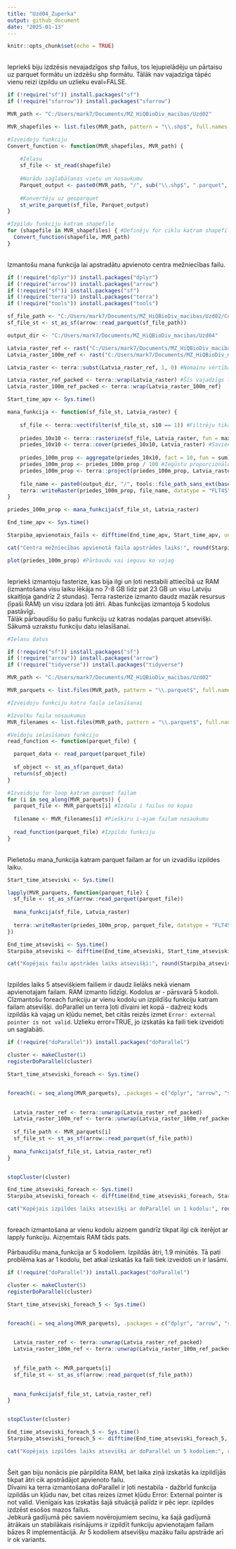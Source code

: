 ---
title: "Uzd04_Zuperka"
output: github_document
date: "2025-01-13"
---

```{r setup, include=FALSE}
knitr::opts_chunk$set(echo = TRUE)
```
<br> Iepriekš biju izdzēsis nevajadzīgos shp failus, tos lejupielādēju un pārtaisu uz parquet formātu un izdzēšu shp formātu. Tālāk nav vajadzīga tāpēc vienu reizi izpildu un uzlieku eval=FALSE. 
```{r pārveidoju otrā uzdevuma shp uz parquet, echo=FALSE, eval=FALSE}

if (!require("sf")) install.packages("sf")
if (!require("sfarrow")) install.packages("sfarrow")

MVR_path <- "C:/Users/mark7/Documents/MZ_HiQBioDiv_macibas/Uzd02"

MVR_shapefiles <- list.files(MVR_path, pattern = "\\.shp$", full.names = TRUE)

#Izveidoju funkciju
Convert_function <- function(MVR_shapefiles, MVR_path) {
  
    #Ielasu
    sf_file <- st_read(shapefile)
  
    #Norādu saglabāšanas vietu un nosaukumu
    Parquet_output <- paste0(MVR_path, "/", sub("\\.shp$", ".parquet", basename(shapefile)))
  
    #Konvertēju uz geoparquet
    st_write_parquet(sf_file, Parquet_output)
}

#Izpildu funkciju katram shapefile
for (shapefile in MVR_shapefiles) { #Definēju for ciklu katram shapefile
  Convert_function(shapefile, MVR_path) 
} 

```
<br> Izmantošu mana funkcija lai apstradātu apvienoto centra mežniecības failu.
```{r izpildu mana_funkcija apvienotajam failam, echo=FALSE}
if (!require("dplyr")) install.packages("dplyr")
if (!require("arrow")) install.packages("arrow")
if (!require("sf")) install.packages("sf")
if (!require("terra")) install.packages("terra")
if (!require("tools")) install.packages("tools")

sf_file_path <- "C:/Users/mark7/Documents/MZ_HiQBioDiv_macibas/Uzd02/Combined_centrs.parquet"
sf_file_st <- st_as_sf(arrow::read_parquet(sf_file_path))

output_dir <- "C:/Users/mark7/Documents/MZ_HiQBioDiv_macibas/Uzd04"

Latvia_raster_ref <- rast("C:/Users/mark7/Documents/MZ_HiQBioDiv_macibas/Uzd03/HiQBioDiv_raster_reference_grids/LV10m_10km.tif")
Latvia_raster_100m_ref <- rast("C:/Users/mark7/Documents/MZ_HiQBioDiv_macibas/Uzd03/HiQBioDiv_raster_reference_grids/LV100m_10km.tif")

Latvia_raster <- terra::subst(Latvia_raster_ref, 1, 0) #Nomainu vērtības no 1 uz 0, atstāju NA

Latvia_raster_ref_packed <- terra::wrap(Latvia_raster) #Šis vajadzīgs lai palaistu ar doParallel, jo sapratu 
Latvia_raster_100m_ref_packed <- terra::wrap(Latvia_raster_100m_ref)

Start_time_apv <- Sys.time()

mana_funkcija <- function(sf_file_st, Latvia_raster) {
    
    sf_file <- terra::vect(filter(sf_file_st, s10 == 1)) #Filtrēju tikai priežu mežus
    
    priedes_10x10 <- terra::rasterize(sf_file, Latvia_raster, fun = max)
    priedes_10x10 <- terra::cover(priedes_10x10, Latvia_raster) #Savienoju ar references rastru 
    
    priedes_100m_prop <- aggregate(priedes_10x10, fact = 10, fun = sum) #Sum lai iegūtu cik šūnas ir ar vērtībām
    priedes_100m_prop <- priedes_100m_prop / 100 #Iegūstu proporcionālo platību
    priedes_100m_prop <- terra::project(priedes_100m_prop, Latvia_raster_100m_ref, align_only=TRUE) #Nodrošinu ka sakrīt ar references rastru
    
    file_name <- paste0(output_dir, "/", tools::file_path_sans_ext(basename(sf_file_path)), ".tif")
    terra::writeRaster(priedes_100m_prop, file_name, datatype = "FLT4S", overwrite = TRUE)
}

priedes_100m_prop <- mana_funkcija(sf_file_st, Latvia_raster)

End_time_apv <- Sys.time()

Starpiba_apvienotais_fails <- difftime(End_time_apv, Start_time_apv, units = "mins")

cat("Centra mežniecības apvienotā faila apstrādes laiks:", round(Starpiba_apvienotais_fails,1), "minūtes \n")

plot(priedes_100m_prop) #Pārbaudu vai ieguvu ko vajag

```
<br>Iepriekš izmantoju fasterize, kas bija ilgi un ļoti nestabili attiecībā uz RAM (izmantošana visu laiku lēkāja no 7-8 GB līdz pat 23 GB un visu Latviju skaitļoja gandrīz 2 stundas). Terra rasterize izmanto daudz mazāk resursus (īpaši RAM) un visu izdara ļoti ātri. Abas funkcijas izmantoja 5 kodolus pastāvīgi. 
<br>Tālāk pārbaudīšu šo pašu funkciju uz katras nodaļas parquet atsevišķi. Sākumā uzrakstu funkciju datu ielasīšanai.
```{r ielasu nodaļu datus ar ielasīšanas funkciju, echo=FALSE}

#Ielasu datus

if (!require("sf")) install.packages("sf")
if (!require("arrow")) install.packages("arrow")
if (!require("tidyverse")) install.packages("tidyverse")

MVR_path <- "C:/Users/mark7/Documents/MZ_HiQBioDiv_macibas/Uzd02"

MVR_parquets <- list.files(MVR_path, pattern = "\\.parquet$", full.names = TRUE) %>% stringr::str_subset( "Combined_centrs.parquet", negate = TRUE)  #Izfiltrēju Centrs_combined, atrodas tajā pašā mapē

#Izveidoju funkciju katra faila ielasīšanai

#Izvelku faila nosaukumus
MVR_filenames <- list.files(MVR_path, pattern = "\\.parquet$", full.names = FALSE) %>% stringr::str_subset( "Combined_centrs.parquet", negate = TRUE) #Izfiltrēju Centrs_combined, atrodas tajā pašā mapē

#Veidoju ielasīšanas funkciju
read_function <- function(parquet_file) {

  parquet_data <- read_parquet(parquet_file)
  
  sf_object <- st_as_sf(parquet_data)
  return(sf_object)
}

#Izveidoju for loop katram parquet failam 
for (i in seq_along(MVR_parquets)) {
  parquet_file <- MVR_parquets[i] #Izdalu i failus no kopas
  
  filename <- MVR_filenames[i] #Piešķiru i-ajam failam nosaukumu
  
  read_function(parquet_file) #Izpildu funkciju 
}
```
<br> Pielietošu mana_funkcija katram parquet failam ar for un izvadīšu izpildes laiku.
```{r izpildu mana_funkcija katram failam atsevišķi, echo=FALSE}
Start_time_atseviski <- Sys.time()

lapply(MVR_parquets, function(parquet_file) {
  sf_file <- st_as_sf(arrow::read_parquet(parquet_file)) 
  
  mana_funkcija(sf_file, Latvia_raster)
  
  terra::writeRaster(priedes_100m_prop, parquet_file, datatype = "FLT4S", overwrite = TRUE)
})

End_time_atseviski <- Sys.time()
Starpiba_atseviski <- difftime(End_time_atseviski, Start_time_atseviski, units = "mins")

cat("Kopējais failu apstrādes laiks atsevišķi:", round(Starpiba_atseviski,1), "minūtes.\n")

```
<br> Izpildes laiks 5 atsevišķiem failiem ir daudz lielāks nekā vienam apvienotajam failam. RAM izmanto līdzīgi. Kodolus ar - pārsvarā 5 kodoli.
<br> CIzmantošu foreach funkciju ar vienu kodolu un izpildīšu funkciju katram failam atsevišķi. doParallel un terra ļoti dīvaini iet kopā - dažreiz kods izpildās kā vajag un kļūdu nemet, bet citās reizēs izmet `Error: external pointer is not valid`. Uzlieku error=TRUE, jo izskatās ka faili tiek izveidoti un saglabāti. 
```{r izpildu mana_funkcija ar doParallel un vienu CPU kodolu, echo=FALSE, error=TRUE}
if (!require("doParallel")) install.packages("doParallel")

cluster <- makeCluster(1)
registerDoParallel(cluster)

Start_time_atseviski_foreach <- Sys.time()


foreach(i = seq_along(MVR_parquets), .packages = c("dplyr", "arrow", "sf", "terra")) %dopar% {
  

  Latvia_raster_ref <- terra::unwrap(Latvia_raster_ref_packed)
  Latvia_raster_100m_ref <- terra::unwrap(Latvia_raster_100m_ref_packed)
  
  sf_file_path <- MVR_parquets[i]
  sf_file_st <- st_as_sf(arrow::read_parquet(sf_file_path))
  
  mana_funkcija(sf_file_st, Latvia_raster_ref)
}


stopCluster(cluster)

End_time_atseviski_foreach <- Sys.time()
Starpiba_atseviski_foreach <- difftime(End_time_atseviski_foreach, Start_time_atseviski_foreach, units = "mins")

cat("Kopējais izpildes laiks atsevišķi ar doParallel un 1 kodolu:", round(Starpiba_atseviski_foreach, 1), "min.\n")
```
<br> foreach izmantošana ar vienu kodolu aizņem gandrīz tikpat ilgi cik iterējot ar lapply funkciju. Aizņemtais RAM tāds pats. 
<br><br> Pārbaudīšu mana_funkcija ar 5 kodoliem. Izpildās ātri, 1.9 minūtēs. Tā pati problēma kas ar 1 kodolu, bet atkal izskatās ka faili tiek izveidoti un ir lasāmi.  
```{r izpildu mana_funkcija ar doParallel un 5 kodoliem, echo=FALSE, error=TRUE}
if (!require("doParallel")) install.packages("doParallel")

cluster <- makeCluster(5)
registerDoParallel(cluster)

Start_time_atseviski_foreach_5 <- Sys.time()


foreach(i = seq_along(MVR_parquets), .packages = c("dplyr", "arrow", "sf", "terra")) %dopar% {
  

  Latvia_raster_ref <- terra::unwrap(Latvia_raster_ref_packed)
  Latvia_raster_100m_ref <- terra::unwrap(Latvia_raster_100m_ref_packed)
  

  sf_file_path <- MVR_parquets[i]
  sf_file_st <- st_as_sf(arrow::read_parquet(sf_file_path))
  

  mana_funkcija(sf_file_st, Latvia_raster_ref)
}


stopCluster(cluster)

End_time_atseviski_foreach_5 <- Sys.time()
Starpiba_atseviski_foreach_5 <- difftime(End_time_atseviski_foreach_5, Start_time_atseviski_foreach_5, units = "mins")

cat("Kopējais izpildes laiks atsevišķi ar doParallel un 5 kodoliem:", round(Starpiba_atseviski_foreach_5, 1), "min.\n")
```
<br> Šeit gan biju nonācis pie pārpildīta RAM, bet laika ziņā izskatās ka izpildījās tikpat ātri cik apstrādājot apvienoto failu. 
<br>Dīvaini ka terra izmantošana doParallel ir ļoti nestabila - dažbrīd funkcija izpildās un kļūdu nav, bet citas reizes izmet kļūdu Error: External pointer is not valid. Vienīgais kas izskatās šajā situācijā palīdz ir pēc iepr. izpildes izdzēst esošos mazos failus. 
<br> Jebkurā gadījumā pēc saviem novērojumiem secinu, ka šajā gadījumā ātrākais un stabilākais risinājums ir izpildīt funkciju apvienotajam failam bāzes R implementācijā. Ar 5 kodoliem atsevišķu mazāku failu apstrāde arī ir ok variants.